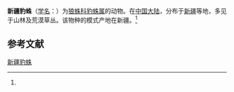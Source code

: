 {{Speciesbox
| name = 新疆豹蛛
| status = 
| status_system = 
| image = 
| genus = Pardosa
| species = xinjiangensis
| authority = (Hu et Wu, 1989)<ref name='id13917'>{{cite web| url =http://www.bioinfo.cn/db05/BjdwSpecies.php?action=view&id=13917| title =新疆豹蛛| work =《中国动物物种编目数据库》| publisher =中国科学院微生物研究所| author =中国科学院动物研究所| accessdate =2009-04-28| deadurl =yes| archiveurl =https://web.archive.org/web/20160305080630/http://www.bioinfo.cn/db05/BjdwSpecies.php?action=view&id=13917| archivedate =2016-03-05}}</ref>
}}

'''新疆豹蛛'''（[[学名|学名]]：{{lang|la|''Pardosa xinjiangensis''}}）为[[狼蛛科|狼蛛科]][[豹蛛属|豹蛛属]]的动物。在[[中国大陆|中国大陆]]，分布于[[新疆|新疆]]等地，多见于山林及荒漠草丛。该物种的模式产地在新疆。<ref name='id13917'/>

== 参考文献 ==
{{reflist}}

{{Wikispecies|Pardosa xinjiangensis}}
{{Taxonbar|from=Q935771}}

[[Category:豹蛛属|新疆豹蛛]]


{{蜘蛛小作品}}